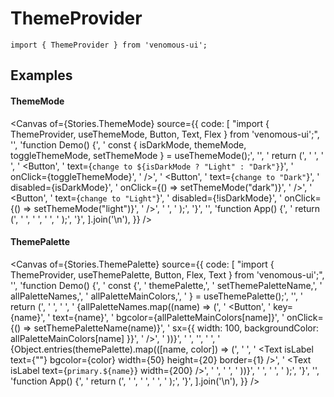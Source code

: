 
<Meta of={Stories} />

# ThemeProvider

```tsx
import { ThemeProvider } from 'venomous-ui';
```

## Examples

#### ThemeMode

<Canvas
  of={Stories.ThemeMode}
  source={{
    code: [
      "import { ThemeProvider, useThemeMode, Button, Text, Flex } from 'venomous-ui';",
      '',
      'function Demo() {',
      '  const { isDarkMode, themeMode, toggleThemeMode, setThemeMode } = useThemeMode();',
      '',
      '  return (',
      '    <Flex>',
      '      <Text text={themeMode} />',
      '      <Button',
      '        text={`change to ${isDarkMode ? "Light" : "Dark"}`}',
      '        onClick={toggleThemeMode}',
      '      />',
      '      <Button',
      '        text={`change to "Dark"`}',
      '        disabled={isDarkMode}',
      '        onClick={() => setThemeMode("dark")}',
      '      />',
      '      <Button',
      '        text={`change to "Light"`}',
      '        disabled={!isDarkMode}',
      '        onClick={() => setThemeMode("light")}',
      '      />',
      '    </Flex>',
      '  );',
      '}',
      '',
      'function App() {',
      '  return (',
      '    <ThemeProvider>',
      '      <Demo />',
      '    </ThemeProvider>',
      '  );',
      '}',
    ].join('\n'),
  }}
/>

#### ThemePalette

<Canvas
  of={Stories.ThemePalette}
  source={{
    code: [
      "import { ThemeProvider, useThemePalette, Button, Flex, Text } from 'venomous-ui';",
      '',
      'function Demo() {',
      '  const {',
      '    themePalette,',
      '    setThemePaletteName,',
      '    allPaletteNames,',
      '    allPaletteMainColors,',
      '  } = useThemePalette();',
      '',
      '  return (',
      '    <Flex gap={2}>',
      '      <Flex row>',
      '        {allPaletteNames.map((name) => (',
      '          <Button',
      '            key={name}',
      '            text={name}',
      '            bgcolor={allPaletteMainColors[name]}',
      '            onClick={() => setThemePaletteName(name)}',
      '            sx={{ width: 100, backgroundColor: allPaletteMainColors[name] }}',
      '          />',
      '        ))}',
      '      </Flex>',
      '',
      '      <Flex>',
      '        {Object.entries(themePalette).map(([name, color]) => (',
      '          <Flex row key={name}>',
      '            <Text isLabel text={""}  bgcolor={color} width={50} height={20} border={1} />',
      '            <Text isLabel text={`primary.${name}`} width={200}  />',
      '            <Text isLabel text={color} />',
      '          </Flex>',
      '        ))}',
      '      </Flex>',
      '    </Flex>',
      '  );',
      '}',
      '',
      'function App() {',
      '  return (',
      '    <ThemeProvider>',
      '      <Demo />',
      '    </ThemeProvider>',
      '  );',
      '}',
    ].join('\n'),
  }}
/>
